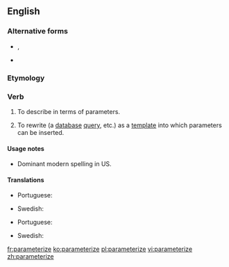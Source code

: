 ==English==

===Alternative forms===
* {{l|en|parameterise}}, {{l|en|parametrise}} {{qualifier|UK}}
* {{l|en|parametrize}} {{qualifier|US}}

===Etymology===
{{suffix|parameter|ize|lang=en}}

===Verb===
{{en-verb|parameteriz}}

# {{lb|en|transitive}} To describe in terms of parameters.
# {{lb|en|databases|programming|transitive}} To rewrite (a [[database]] [[query]], etc.) as a [[template]] into which parameters can be inserted.

====Usage notes====
* Dominant modern spelling in US.

====Translations====
{{trans-top|to describe in terms of parameters}}
* Portuguese: {{t+|pt|parametrizar}}
{{trans-mid}}
* Swedish: {{t+|sv|parametrisera}}
{{trans-bottom}}

{{trans-top|to write (a database query) as a template into which parameters can be inserted}}
* Portuguese: {{t+|pt|parametrizar}}
{{trans-mid}}
* Swedish: {{t+|sv|parametrisera}}
{{trans-bottom}}

[[fr:parameterize]]
[[ko:parameterize]]
[[pl:parameterize]]
[[vi:parameterize]]
[[zh:parameterize]]